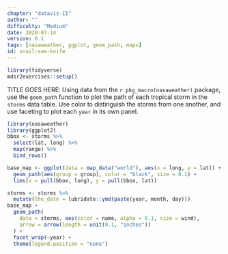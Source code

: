 ```yaml
---
chapter: "dataviz-II"
author: ""
difficulty: "Medium"
date: 2020-07-14 
version: 0.1
tags: [nasaweather, ggplot, geom_path, maps]
id: snail-see-knife
---
```


```r
library(tidyverse)
mdsr2exercises::setup()
```

TITLE GOES HERE: Using data from the `r pkg_macro(nasaweather)` package, use the `geom_path` function to plot the path of each tropical storm in the `storms` data table. Use color to distinguish the storms from one another, and use faceting to plot each `year` in its own panel. 


<!--begin-answer-->
```r
library(nasaweather)
library(ggplot2)
bbox <- storms %>%
  select(lat, long) %>%
  map(range) %>%
  bind_rows()

base_map <- ggplot(data = map_data("world"), aes(x = long, y = lat)) +
  geom_path(aes(group = group), color = "black", size = 0.1) +
  lims(x = pull(bbox, long), y = pull(bbox, lat))

storms <- storms %>%
  mutate(the_date = lubridate::ymd(paste(year, month, day)))
base_map +
  geom_path(
    data = storms, aes(color = name, alpha = 0.1, size = wind),
    arrow = arrow(length = unit(0.1, "inches"))
  ) +
  facet_wrap(~year) +
  theme(legend.position = "none")
```
<!--end-answer-->


